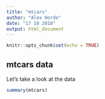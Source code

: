 ```yaml
---
title: "mtcars"
author: "Alex Horde"
date: "17 10 2018"
output: html_document
---
```


```r
knitr::opts_chunk$set(echo = TRUE)
```

## mtcars data

Let's take a look at the data

```r
summary(mtcars)
```

